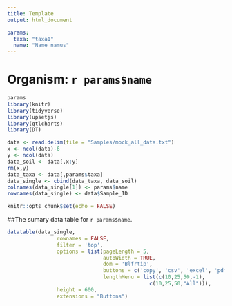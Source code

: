 ```yaml
---
title: Template
output: html_document

params:
  taxa: "taxa1"
  name: "Name namus"
---
```


# Organism: `r params$name`

```r
params
library(knitr)
library(tidyverse)
library(upsetjs)
library(qtlcharts)
library(DT)

data <- read.delim(file = "Samples/mock_all_data.txt")
x <- ncol(data)-6
y <- ncol(data)      
data_soil <- data[,x:y]
rm(x,y)
data_taxa <- data[,params$taxa]
data_single <- cbind(data_taxa, data_soil)
colnames(data_single[1]) <- params$name
rownames(data_single) <- data$Sample_ID

knitr::opts_chunk$set(echo = FALSE)
```

##The sumary data table for `r params$name`.

```r

datatable(data_single,
                rownames = FALSE,
                filter = 'top',
                options = list(pageLength = 5, 
                               autoWidth = TRUE, 
                               dom = 'Blfrtip',
                               buttons = c('copy', 'csv', 'excel', 'pdf', 'print'),
                               lengthMenu = list(c(10,25,50,-1),
                                              c(10,25,50,"All"))),
                height = 600,
                extensions = "Buttons")
```